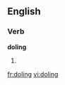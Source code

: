 ==English==

===Verb===
'''doling'''

# {{present participle of|[[dole]]}}

[[fr:doling]]
[[vi:doling]]